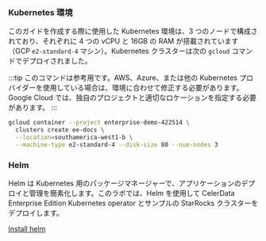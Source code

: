 ### Kubernetes 環境

このガイドを作成する際に使用した Kubernetes 環境は、3 つのノードで構成されており、それぞれに 4 つの vCPU と 16GB の RAM が搭載されています（GCP `e2-standard-4` マシン）。Kubernetes クラスターは次の `gcloud` コマンドでデプロイされました。

:::tip
このコマンドは参考用です。AWS、Azure、または他の Kubernetes プロバイダーを使用している場合は、環境に合わせて修正する必要があります。Google Cloud では、独自のプロジェクトと適切なロケーションを指定する必要があります。
:::

```bash
gcloud container --project enterprise-demo-422514 \
  clusters create ee-docs \
  --location=southamerica-west1-b \
  --machine-type e2-standard-4 --disk-size 80 --num-nodes 3
```

### Helm

Helm は Kubernetes 用のパッケージマネージャーで、アプリケーションのデプロイと管理を簡素化します。このラボでは、Helm を使用して CelerData Enterprise Edition Kubernetes operator とサンプルの StarRocks クラスターをデプロイします。

[Install helm](https://helm.sh/docs/intro/quickstart/)